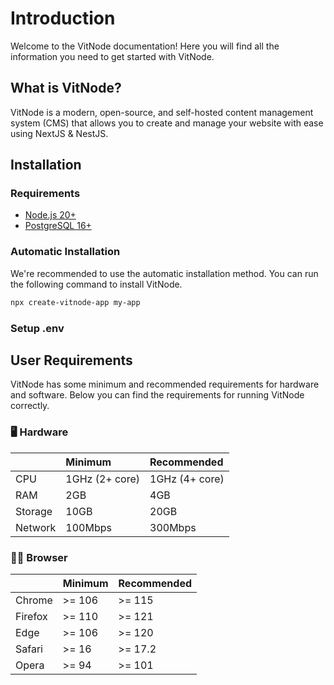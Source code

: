 
# Introduction

Welcome to the VitNode documentation! Here you will find all the information you need to get started with VitNode.

## What is VitNode?

VitNode is a modern, open-source, and self-hosted content management system (CMS) that allows you to create and manage your website with ease using NextJS & NestJS.

## Installation

### Requirements

- [Node.js 20+](https://nodejs.org/)
- [PostgreSQL 16+](https://www.postgresql.org/)

### Automatic Installation

We're recommended to use the automatic installation method. You can run the following command to install VitNode.

```bash
npx create-vitnode-app my-app
```

### Setup .env

## User Requirements

VitNode has some minimum and recommended requirements for hardware and software. Below you can find the requirements for running VitNode correctly.

### 🖥️ Hardware

|         | Minimum        | Recommended    |
| :------ | :------------- | :------------- |
| CPU     | 1GHz (2+ core) | 1GHz (4+ core) |
| RAM     | 2GB            | 4GB            |
| Storage | 10GB           | 20GB           |
| Network | 100Mbps        | 300Mbps        |

### 🧑‍💻 Browser

|         | Minimum | Recommended |
| :------ | :------ | :---------- |
| Chrome  | >= 106  | >= 115      |
| Firefox | >= 110  | >= 121      |
| Edge    | >= 106  | >= 120      |
| Safari  | >= 16   | >= 17.2     |
| Opera   | >= 94   | >= 101      |
